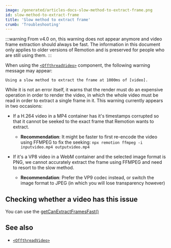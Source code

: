 ```yaml
---
image: /generated/articles-docs-slow-method-to-extract-frame.png
id: slow-method-to-extract-frame
title: 'Slow method to extract frame'
crumb: 'Troubleshooting'
---
```


:::warning
From v4.0 on, this warning does not appear anymore and video frame extraction should always be fast. The information in this document only applies to older versions of Remotion and is preserved for people who are still using them.
:::

When using the [`<OffthreadVideo>`](/docs/offthreadvideo) component, the following warning message may appear:

```
Using a slow method to extract the frame at 1000ms of [video].
```

While it is not an error itself, it warns that the render must do an expensive operation in order to render the video, in which the whole video must be read in order to extract a single frame in it. This warning currently appears in two occasions:

- If a H.264 video in a MP4 container has it's timestamps corrupted so that it cannot be seeked to the exact frame that Remotion wants to extract.

  - **Recommendation**: It might be faster to first re-encode the video using FFMPEG to fix the seeking: `npx remotion ffmpeg -i inputvideo.mp4 outputvideo.mp4`

- If it's a VP8 video in a WebM container and the selected image format is PNG, we cannot accurately extract the frame using FFMPEG and need to resort to the slow method.
  - **Recommendation**: Prefer the VP9 codec instead, or switch the image format to JPEG (in which you will lose transparency however)

## Checking whether a video has this issue

You can use the [getCanExtractFramesFast()](/docs/renderer/get-can-extract-frames-fast)

## See also

- [`<OffthreadVideo>`](/docs/offthreadvideo)
